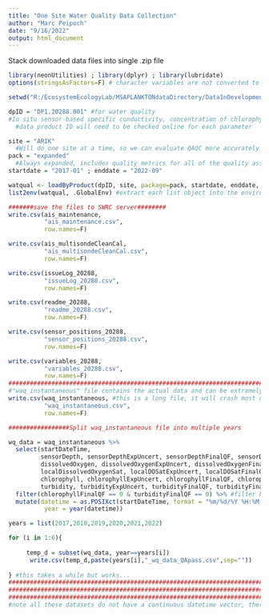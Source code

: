 ```yaml
---
title: "One Site Water Quality Data Collection"
author: "Marc Peipoch"
date: "9/16/2022"
output: html_document
---
```


Stack downloaded data files into single .zip file
```r
library(neonUtilities) ; library(dplyr) ; library(lubridate)
options(stringsAsFactors=F) # character variables are not converted to factors

setwd("R:/EcosystemEcologyLab/MSAPLANKTONdataDirectory/DataInDevelopment/NEONData/ARIK/01_input")

dpID = "DP1.20288.001" #for water quality
#In situ sensor-based specific conductivity, concentration of chlorophyll a, dissolved oxygen content, fDOM concentration, pH, and turbidity, available as one- or five-minute instantaneous measurements in surface water of lakes, wadeable streams, and non-wadeable streams
  #data product ID will need to be checked online for each parameter

site = "ARIK"
  #Will do one site at a time, so we can evaluate QAQC more accurately 
pack = "expanded"
  #Always expanded, includes quality metrics for all of the quality assessment and quality control analyses.
startdate = "2017-01" ; enddate = "2022-09"

watqual <- loadByProduct(dpID, site, package=pack, startdate, enddate, check.size=FALSE) #returns a list with all data frames
list2env(watqual, .GlobalEnv) #extract each list object into the environment (don't do this if working with multiple sites)

#######save the files to SWRC server########
write.csv(ais_maintenance, 
          "ais_maintenance.csv", 
          row.names=F)

write.csv(ais_multisondeCleanCal, 
          "ais_multisondeCleanCal.csv", 
          row.names=F)

write.csv(issueLog_20288, 
          "issueLog_20288.csv", 
          row.names=F)

write.csv(readme_20288, 
          "readme_20288.csv", 
          row.names=F)

write.csv(sensor_positions_20288, 
          "sensor_positions_20288.csv", 
          row.names=F)

write.csv(variables_20288, 
          "variables_20288.csv", 
          row.names=F)
############################################################################################################################
#"waq_instantaneous" file contains the actual data and can be extremely large for some sites, isolate parameters before downloading
write.csv(waq_instantaneous, #this is a long file, it will crash most of the times
          "waq_instantaneous.csv", 
          row.names=F)

#################Split waq_instantaneous file into multiple years

wq_data = waq_instantaneous %>%
  select(startDateTime, 
         sensorDepth, sensorDepthExpUncert, sensorDepthFinalQF, sensorDepthFinalQFSciRvw,
         dissolvedOxygen, dissolvedOxygenExpUncert, dissolvedOxygenFinalQF, dissolvedOxygenFinalQFSciRvw, 
         localDissolvedOxygenSat, localDOSatExpUncert, localDOSatFinalQF, localDOSatFinalQFSciRvw,
         chlorophyll, chlorophyllExpUncert, chlorophyllFinalQF, chlorophyllFinalQFSciRvw,
         turbidity, turbidityExpUncert, turbidityFinalQF, turbidityFinalQFSciRvw) %>%
  filter(chlorophyllFinalQF == 0 & turbidityFinalQF == 0) %>% #filter by chl and turbidity values of acceptable quality
  mutate(datetime = as.POSIXct(startDateTime, format = "%m/%d/%Y %H:%M:%S"),
          year = year(datetime))

years = list(2017,2018,2019,2020,2021,2022)

for (i in 1:6){
  
     temp_d = subset(wq_data, year==years[i])
      write.csv(temp_d,paste(years[i],"_wq_data_QApass.csv",sep=""))
       
} #this takes a while but works...
###################################################################################################
###################################################################################################
###################################################################################################
#note all these datasets do not have a continuous datetime vector, there are breaks that are not filled with NA observations



```


